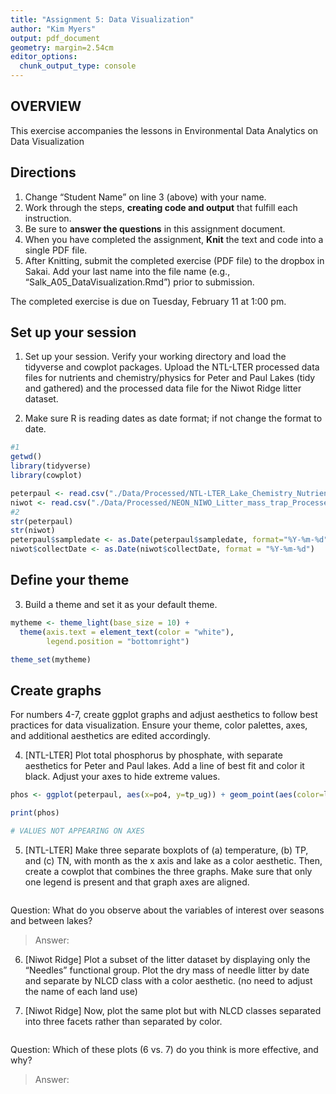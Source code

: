 ```yaml
---
title: "Assignment 5: Data Visualization"
author: "Kim Myers"
output: pdf_document
geometry: margin=2.54cm
editor_options: 
  chunk_output_type: console
---
```


## OVERVIEW

This exercise accompanies the lessons in Environmental Data Analytics on Data Visualization 

## Directions
1. Change "Student Name" on line 3 (above) with your name.
3. Work through the steps, **creating code and output** that fulfill each instruction.
4. Be sure to **answer the questions** in this assignment document.
6. When you have completed the assignment, **Knit** the text and code into a single PDF file.
8. After Knitting, submit the completed exercise (PDF file) to the dropbox in Sakai. Add your last name into the file name (e.g., "Salk_A05_DataVisualization.Rmd") prior to submission.

The completed exercise is due on Tuesday, February 11 at 1:00 pm.



## Set up your session 
1. Set up your session. Verify your working directory and load the tidyverse and cowplot packages. Upload the NTL-LTER processed data files for nutrients and chemistry/physics for Peter and Paul Lakes (tidy and gathered) and the processed data file for the Niwot Ridge litter dataset. 

2. Make sure R is reading dates as date format; if not change the format to date.

```r
#1
getwd()
library(tidyverse)
library(cowplot)

peterpaul <- read.csv("./Data/Processed/NTL-LTER_Lake_Chemistry_Nutrients_PeterPaul_Processed.csv")
niwot <- read.csv("./Data/Processed/NEON_NIWO_Litter_mass_trap_Processed.csv")
#2
str(peterpaul)
str(niwot)
peterpaul$sampledate <- as.Date(peterpaul$sampledate, format="%Y-%m-%d")
niwot$collectDate <- as.Date(niwot$collectDate, format = "%Y-%m-%d")
```
## Define your theme
3. Build a theme and set it as your default theme.

```r
mytheme <- theme_light(base_size = 10) +
  theme(axis.text = element_text(color = "white"), 
        legend.position = "bottomright")

theme_set(mytheme)

```

## Create graphs
For numbers 4-7, create ggplot graphs and adjust aesthetics to follow best practices for data visualization. Ensure your theme, color palettes, axes, and additional aesthetics are edited accordingly.

4. [NTL-LTER] Plot total phosphorus by phosphate, with separate aesthetics for Peter and Paul lakes. Add a line of best fit and color it black. Adjust your axes to hide extreme values.

```r
phos <- ggplot(peterpaul, aes(x=po4, y=tp_ug)) + geom_point(aes(color=lakename)) +  geom_smooth(method = lm, se = FALSE,color="black") + xlim(0,50)

print(phos)

# VALUES NOT APPEARING ON AXES
```


5. [NTL-LTER] Make three separate boxplots of (a) temperature, (b) TP, and (c) TN, with month as the x axis and lake as a color aesthetic. Then, create a cowplot that combines the three graphs. Make sure that only one legend is present and that graph axes are aligned.

```r


```

Question: What do you observe about the variables of interest over seasons and between lakes? 

> Answer: 

6. [Niwot Ridge] Plot a subset of the litter dataset by displaying only the "Needles" functional group. Plot the dry mass of needle litter by date and separate by NLCD class with a color aesthetic. (no need to adjust the name of each land use)

7. [Niwot Ridge] Now, plot the same plot but with NLCD classes separated into three facets rather than separated by color. 

```r



```

Question: Which of these plots (6 vs. 7) do you think is more effective, and why? 

> Answer: 